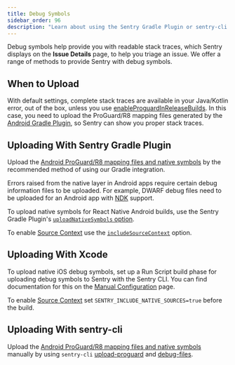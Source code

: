 ```yaml
---
title: Debug Symbols
sidebar_order: 96
description: "Learn about using the Sentry Gradle Plugin or sentry-cli for providing debug symbols to Sentry."
---
```


Debug symbols help provide you with readable stack traces, which Sentry displays on the **Issue Details** page, to help you triage an issue. We offer a range of methods to provide Sentry with debug symbols.

## When to Upload

With default settings, complete stack traces are available in your Java/Kotlin error, out of the box, unless you use [enableProguardInReleaseBuilds](https://reactnative.dev/docs/signed-apk-android#enabling-proguard-to-reduce-the-size-of-the-apk-optional). In this case, you need to upload the ProGuard/R8 mapping files generated by the [Android Gradle Plugin](https://developer.android.com/studio/build/shrink-code#shrink-code), so Sentry can show you proper stack traces.

## Uploading With Sentry Gradle Plugin

Upload the [Android ProGuard/R8 mapping files and native symbols](/platforms/android/proguard/) by the recommended method of using our Gradle integration.

Errors raised from the native layer in Android apps require certain debug information files to be uploaded. For example, DWARF debug files need to be uploaded for an Android app with [NDK](https://developer.android.com/ndk/) support.

To upload native symbols for React Native Android builds, use the Sentry Gradle Plugin's [`uploadNativeSymbols` option](/platforms/react-native/manual-setup/manual-setup/#enable-sentry-agp).

To enable [Source Context](/platforms/android/data-management/debug-files/source-context/) use the [`includeSourceContext`](/platforms/react-native/manual-setup/manual-setup/#enable-sentry-agp) option.

## Uploading With Xcode

To upload native iOS debug symbols, set up a Run Script build phase for uploading debug symbols to Sentry with the Sentry CLI. You can find documentation for this on the [Manual Configuration](/platforms/react-native/manual-setup/manual-setup/#upload-debug-symbols-to-sentry) page.

To enable [Source Context](/platforms/apple/guides/ios/data-management/debug-files/source-context/) set `SENTRY_INCLUDE_NATIVE_SOURCES=true` before the build.

## Uploading With sentry-cli

Upload the [Android ProGuard/R8 mapping files and native symbols](/product/cli/) manually by using `sentry-cli` [upload-proguard](/product/cli/dif/#proguard-mapping-upload) and [debug-files](/product/cli/dif/#uploading-files).

